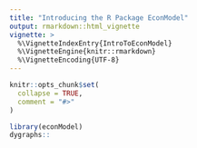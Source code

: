 ---
title: "Introducing the R Package EconModel"
output: rmarkdown::html_vignette
vignette: >
  %\VignetteIndexEntry{IntroToEconModel}
  %\VignetteEngine{knitr::rmarkdown}
  %\VignetteEncoding{UTF-8}
---

```{r, include = FALSE}
knitr::opts_chunk$set(
  collapse = TRUE,
  comment = "#>"
)
```

```{r setup}
library(econModel)
dygraphs::
```

